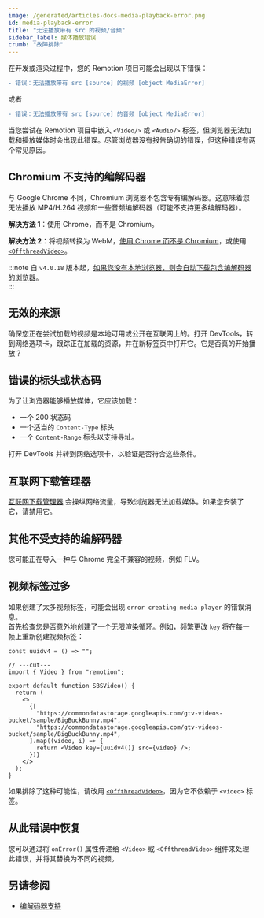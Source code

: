 ```yaml
---
image: /generated/articles-docs-media-playback-error.png
id: media-playback-error
title: "无法播放带有 src 的视频/音频"
sidebar_label: 媒体播放错误
crumb: "故障排除"
---
```


在开发或渲染过程中，您的 Remotion 项目可能会出现以下错误：

```diff
- 错误：无法播放带有 src [source] 的视频 [object MediaError]
```

或者

```diff
- 错误：无法播放带有 src [source] 的音频 [object MediaError]
```

当您尝试在 Remotion 项目中嵌入 `<Video/>` 或 `<Audio/>` 标签，但浏览器无法加载和播放媒体时会出现此错误。尽管浏览器没有报告确切的错误，但这种错误有两个常见原因。

## Chromium 不支持的编解码器

与 Google Chrome 不同，Chromium 浏览器不包含专有编解码器。这意味着您无法播放 MP4/H.264 视频和一些音频编解码器（可能不支持更多编解码器）。

**解决方法 1**：使用 Chrome，而不是 Chromium。

**解决方法 2**：将视频转换为 WebM，[使用 Chrome 而不是 Chromium](/docs/config#setbrowserexecutable)，或使用 [`<OffthreadVideo>`](/docs/offthreadvideo)。

:::note
自 `v4.0.18` 版本起，[如果您没有本地浏览器，则会自动下载包含编解码器的浏览器](/docs/miscellaneous/chrome-headless-shell)。  
:::

## 无效的来源

确保您正在尝试加载的视频是本地可用或公开在互联网上的。打开 DevTools，转到网络选项卡，跟踪正在加载的资源，并在新标签页中打开它。它是否真的开始播放？

## 错误的标头或状态码

为了让浏览器能够播放媒体，它应该加载：

- 一个 200 状态码
- 一个适当的 `Content-Type` 标头
- 一个 `Content-Range` 标头以支持寻址。

打开 DevTools 并转到网络选项卡，以验证是否符合这些条件。

## 互联网下载管理器

[互联网下载管理器](https://www.internetdownloadmanager.com/) 会操纵网络流量，导致浏览器无法加载媒体。如果您安装了它，请禁用它。

## 其他不受支持的编解码器

您可能正在导入一种与 Chrome 完全不兼容的视频，例如 FLV。

## 视频标签过多

如果创建了太多视频标签，可能会出现 `error creating media player` 的错误消息。  
首先检查您是否意外地创建了一个无限渲染循环。例如，频繁更改 `key` 将在每一帧上重新创建视频标签：

```tsx twoslash
const uuidv4 = () => "";

// ---cut---
import { Video } from "remotion";

export default function SBSVideo() {
  return (
    <>
      {[
        "https://commondatastorage.googleapis.com/gtv-videos-bucket/sample/BigBuckBunny.mp4",
        "https://commondatastorage.googleapis.com/gtv-videos-bucket/sample/BigBuckBunny.mp4",
      ].map((video, i) => {
        return <Video key={uuidv4()} src={video} />;
      })}
    </>
  );
}
```

如果排除了这种可能性，请改用 [`<OffthreadVideo>`](/docs/offthreadvideo)，因为它不依赖于 `<video>` 标签。

## 从此错误中恢复<AvailableFrom v="3.3.89" />

您可以通过将 `onError()` 属性传递给 `<Video>` 或 `<OffthreadVideo>` 组件来处理此错误，并将其替换为不同的视频。

## 另请参阅

- [编解码器支持](/docs/config#setbrowserexecutable)
